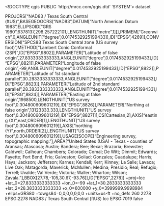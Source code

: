 <!DOCTYPE qgis PUBLIC 'http://mrcc.com/qgis.dtd' 'SYSTEM'>
<qgis version="3.34.7-Prizren">
  <identifier></identifier>
  <parentidentifier></parentidentifier>
  <language></language>
  <type>dataset</type>
  <title></title>
  <abstract></abstract>
  <links/>
  <dates/>
  <fees></fees>
  <encoding></encoding>
  <crs>
    <spatialrefsys nativeFormat="Wkt">
      <wkt>PROJCRS["NAD83 / Texas South Central (ftUS)",BASEGEOGCRS["NAD83",DATUM["North American Datum 1983",ELLIPSOID["GRS 1980",6378137,298.257222101,LENGTHUNIT["metre",1]]],PRIMEM["Greenwich",0,ANGLEUNIT["degree",0.0174532925199433]],ID["EPSG",4269]],CONVERSION["SPCS83 Texas South Central zone (US survey foot)",METHOD["Lambert Conic Conformal (2SP)",ID["EPSG",9802]],PARAMETER["Latitude of false origin",27.8333333333333,ANGLEUNIT["degree",0.0174532925199433],ID["EPSG",8821]],PARAMETER["Longitude of false origin",-99,ANGLEUNIT["degree",0.0174532925199433],ID["EPSG",8822]],PARAMETER["Latitude of 1st standard parallel",30.2833333333333,ANGLEUNIT["degree",0.0174532925199433],ID["EPSG",8823]],PARAMETER["Latitude of 2nd standard parallel",28.3833333333333,ANGLEUNIT["degree",0.0174532925199433],ID["EPSG",8824]],PARAMETER["Easting at false origin",1968500,LENGTHUNIT["US survey foot",0.304800609601219],ID["EPSG",8826]],PARAMETER["Northing at false origin",13123333.333,LENGTHUNIT["US survey foot",0.304800609601219],ID["EPSG",8827]]],CS[Cartesian,2],AXIS["easting (X)",east,ORDER[1],LENGTHUNIT["US survey foot",0.304800609601219]],AXIS["northing (Y)",north,ORDER[2],LENGTHUNIT["US survey foot",0.304800609601219]],USAGE[SCOPE["Engineering survey, topographic mapping."],AREA["United States (USA) - Texas - counties of Aransas; Atascosa; Austin; Bandera; Bee; Bexar; Brazoria; Brewster; Caldwell; Calhoun; Chambers; Colorado; Comal; De Witt; Dimmit; Edwards; Fayette; Fort Bend; Frio; Galveston; Goliad; Gonzales; Guadalupe; Harris; Hays; Jackson; Jefferson; Karnes; Kendall; Kerr; Kinney; La Salle; Lavaca; Live Oak; Matagorda; Maverick; McMullen; Medina; Presidio; Real; Refugio; Terrell; Uvalde; Val Verde; Victoria; Waller; Wharton; Wilson; Zavala."],BBOX[27.78,-105,30.67,-93.76]],ID["EPSG",2278]]</wkt>
      <proj4>+proj=lcc +lat_0=27.8333333333333 +lon_0=-99 +lat_1=30.2833333333333 +lat_2=28.3833333333333 +x_0=600000 +y_0=3999999.9998984 +ellps=GRS80 +towgs84=0,0,0,0,0,0,0 +units=us-ft +no_defs</proj4>
      <srsid>260</srsid>
      <srid>2278</srid>
      <authid>EPSG:2278</authid>
      <description>NAD83 / Texas South Central (ftUS)</description>
      <projectionacronym>lcc</projectionacronym>
      <ellipsoidacronym>EPSG:7019</ellipsoidacronym>
      <geographicflag>false</geographicflag>
    </spatialrefsys>
  </crs>
  <extent/>
</qgis>
